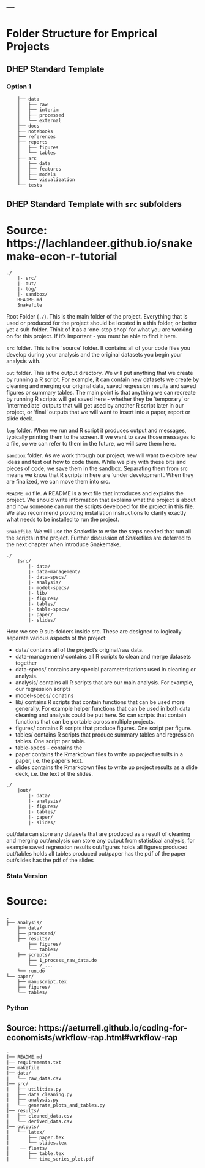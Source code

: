 ---
---


# Folder Structure for Emprical Projects
## DHEP Standard Template

### Option 1

```.
    ├── data
    │   ├── raw
    │   ├── interim
    │   ├── processed
    │   └── external
    ├── docs
    ├── notebooks
    ├── references
    ├── reports
    │   ├── figures
    │   └── tables
    ├── src
    │   ├── data
    │   ├── features
    │   ├── models  
    │   └── visualization
    └── tests
```

## DHEP Standard Template with `src` subfolders


### 
# Source: https://lachlandeer.github.io/snakemake-econ-r-tutorial

```{}
./
    |- src/
    |- out/
    |- log/
    |- sandbox/
    README.md
    Snakefile
```

Root Folder (`./`). This is the main folder of the project. Everything that is used or produced for the project should be located in a this folder, or better yet a sub-folder. Think of it as a ‘one-stop shop’ for what you are working on for this project. If it’s important - you must be able to find it here.

`src` folder. This is the `source’ folder. It contains all of your code files you develop during your analysis and the original datasets you begin your analysis with.

`out` folder. This is the output directory. We will put anything that we create by running a R script. For example, it can contain new datasets we create by cleaning and merging our original data, saved regression results and saved figures or summary tables. The main point is that anything we can recreate by running R scripts will get saved here - whether they be ‘temporary’ or ‘intermediate’ outputs that will get used by another R script later in our project, or ‘final’ outputs that we will want to insert into a paper, report or slide deck.

`log` folder. When we run and R script it produces output and messages, typically printing them to the screen. If we want to save those messages to a file, so we can refer to them in the future, we will save them here.

`sandbox` folder. As we work through our project, we will want to explore new ideas and test out how to code them. While we play with these bits and pieces of code, we save them in the sandbox. Separating them from src means we know that R scripts in here are ‘under development’. When they are finalized, we can move them into src.

`README.md` file. A README is a text file that introduces and explains the project. We should write information that explains what the project is about and how someone can run the scripts developed for the project in this file. We also recommend providing installation instructions to clarify exactly what needs to be installed to run the project.

`Snakefile`. We will use the Snakefile to write the steps needed that run all the scripts in the project. Further discussion of Snakefiles are deferred to the next chapter when introduce Snakemake.

```
./
    |src/
        |- data/
        |- data-management/
        |- data-specs/
        |- analysis/
        |- model-specs/
        |- lib/
        |- figures/
        |- tables/
        |- table-specs/
        |- paper/
        |- slides/
```

Here we see 9 sub-folders inside src. These are designed to logically separate various aspects of the project:

- data/ contains all of the project’s original/raw data.
- data-management/ contains all R scripts to clean and merge datasets together
- data-specs/ contains any special parameterizations used in cleaning or analysis.
- analysis/ contains all R scripts that are our main analysis. For example, our regression scripts
- model-specs/ conatins
- lib/ contains R scripts that contain functions that can be used more generally. For example helper functions that can be used in both data cleaning and analysis could be put here. So can scripts that contain functions that can be portable across multiple projects.
- figures/ contains R scripts that produce figures. One script per figure.
- tables/ contains R scripts that produce summary tables and regression tables. One script per table.
- table-specs - contains the
- paper contains the Rmarkdown files to write up project results in a paper, i.e. the paper’s text.
- slides contains the Rmarkdown files to write up project results as a slide deck, i.e. the text of the slides.

```
./
    |out/
        |- data/
        |- analysis/
        |- figures/
        |- tables/
        |- paper/
        |- slides/

```

out/data can store any datasets that are produced as a result of cleaning and merging
out/analysis can store any output from statistical analysis, for example saved regression results
out/figures holds all figures produced
out/tables holds all tables produced
out/paper has the pdf of the paper
out/slides has the pdf of the slides


### Stata Version
# Source: 

```
.
├── analysis/
    ├── data/
    ├── processed/
    ├── results/
        ├── figures/
        └── tables/
    ├── scripts/
        ├── 1_process_raw_data.do
        └── 2_...
    └── run.do
└── paper/
    ├── manuscript.tex
    ├── figures/
    └── tables/
```


### Python
## Source: https://aeturrell.github.io/coding-for-economists/wrkflow-rap.html#wrkflow-rap

```
.
|── README.md
|── requirements.txt
|── makefile
|── data/
|   └── raw_data.csv
|── src/
|   ├── utilities.py
|   ├── data_cleaning.py
|   ├── analysis.py
|   └── generate_plots_and_tables.py
|── results/
|   ├── cleaned_data.csv
|   └── derived_data.csv
|── outputs/
|   └── latex/
|       ├── paper.tex
|       └── slides.tex
|    ── floats/
|       ├── table.tex
|       └── time_series_plot.pdf
```
